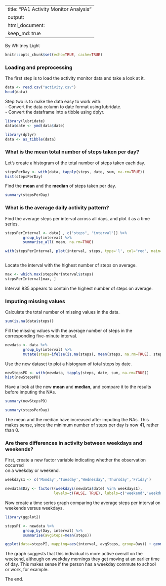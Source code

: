 
---
title: "PA1 Activity Monitor Analysis"
output: 
  html_document:
    keep_md: true
---

By Whitney Light

```r
knitr::opts_chunk$set(echo=TRUE, cache=TRUE)
```

### Loading and preprocessing 

The first step is to load the activity monitor data and take a look at it.  

```r
data <- read.csv("activity.csv")
head(data)
```
Step two is to make the data easy to work with:  
  - Convert the data column to date format using lubridate.  
  - Convert the dataframe into a tibble using dplyr.  

```r
library(lubridate)
data$date <- ymd(data$date)

library(dplyr)
data <- as_tibble(data)
```

### What is the mean total number of steps taken per day?

Let's create a histogram of the total number of steps taken each day.  

```r
stepsPerDay <- with(data, tapply(steps, date, sum, na.rm=TRUE))
hist(stepsPerDay)
```

Find the **mean** and the **median** of steps taken per day.  

```r
summary(stepsPerDay)
```

### What is the average daily activity pattern?

Find the average steps per interval across all days, and plot it as a time series.  

```r
stepsPerInterval <- data[ , c("steps", "interval")] %>%
        group_by(interval) %>%
        summarise_all( mean, na.rm=TRUE)

with(stepsPerInterval, plot(interval, steps, type='l', col="red", main="Average Steps per Interval"))
   
```

Locate the interval with the highest number of steps on average.  

```r
max <- which.max(stepsPerInterval$steps)
stepsPerInterval[max, ]
```
Interval 835 appears to contain the highest number of steps on average.  

### Imputing missing values

Calculate the total number of missing values in the data.  

```r
sum(is.na(data$steps))
```
Fill the missing values with the average number of steps in the corresponding 
five-minute interval.  

```r
newdata <- data %>%
        group_by(interval) %>%
        mutate(steps=ifelse(is.na(steps), mean(steps, na.rm=TRUE), steps))
```

Use the new dataset to plot a histogram of total steps by date.  

```r
newStepsPD <- with(newdata, tapply(steps, date, sum, na.rm=TRUE))
hist(newStepsPD)
```

Have a look at the new **mean** and **median**, and compare it to the results before imputing the NAs.

```r
summary(newStepsPD)
```
```r
summary(stepsPerDay)
```

The mean and the median have increased after imputing the NAs. This makes sense,   since the minimum number of steps per day is now 41, rather than 0.  

### Are there differences in activity between weekdays and weekends?  

First, create a new factor variable indicating whether the observation occurred  
on a weekday or weekend.

```r
weekdays1 <- c('Monday','Tuesday','Wednesday','Thursday','Friday')

newdata$Day <- factor((weekdays(newdata$date) %in% weekdays1),
                      levels=c(FALSE, TRUE), labels=c('weekend','weekday'))
```

Now create a time series graph comparing the average steps per interval on weekends versus weekdays.

```r
library(ggplot2)

stepsPI <- newdata %>%
        group_by(Day, interval) %>%
        summarise(avgSteps=mean(steps))

ggplot(data=stepsPI, mapping=aes(interval, avgSteps, group=Day)) + geom_line(color="#59bbf7") + facet_grid(Day ~ .) + ylab("Number of Steps") + xlab("Interval")

```

The graph suggests that this individual is more active overall on the weekend, although on weekday mornings they get moving at an earlier time of day. This makes sense if the person has a weekday commute to school or work, for example.  

The end. 




